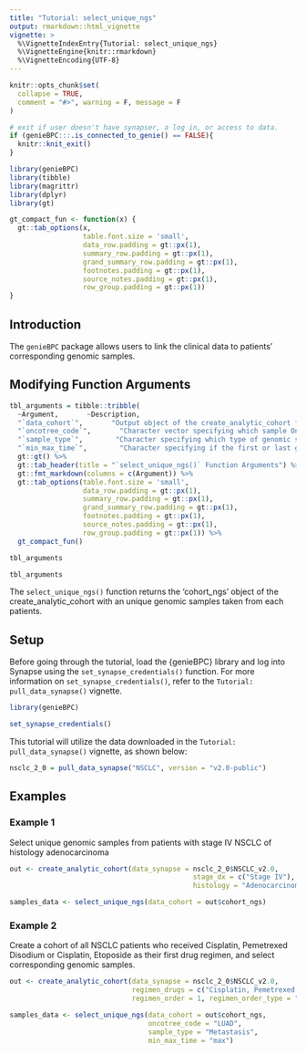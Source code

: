 ```yaml
---
title: "Tutorial: select_unique_ngs"
output: rmarkdown::html_vignette
vignette: >
  %\VignetteIndexEntry{Tutorial: select_unique_ngs}
  %\VignetteEngine{knitr::rmarkdown}
  %\VignetteEncoding{UTF-8}
---
```


```r
knitr::opts_chunk$set(
  collapse = TRUE,
  comment = "#>", warning = F, message = F
)

# exit if user doesn't have synapser, a log in, or access to data.
if (genieBPC:::.is_connected_to_genie() == FALSE){
  knitr::knit_exit()
}
```

```r
library(genieBPC)
library(tibble)
library(magrittr)
library(dplyr)
library(gt)

gt_compact_fun <- function(x) {
  gt::tab_options(x, 
                  table.font.size = 'small',
                  data_row.padding = gt::px(1),
                  summary_row.padding = gt::px(1),
                  grand_summary_row.padding = gt::px(1),
                  footnotes.padding = gt::px(1),
                  source_notes.padding = gt::px(1),
                  row_group.padding = gt::px(1))
}
```


## Introduction

The `genieBPC` package allows users to link the clinical data to patients' corresponding genomic samples. 

## Modifying Function Arguments


```r
tbl_arguments = tibble::tribble(
  ~Argument,       ~Description,
  "`data_cohort`",       "Output object of the create_analytic_cohort function.",
  "`oncotree_code`",       "Character vector specifying which sample OncoTree codes to keep. See 'cpt_oncotree_code' column of data_cohort argument above to get options.",
  "`sample_type`",        "Character specifying which type of genomic sample to prioritize, options are 'Primary', 'Local' and 'Metastasis'. Default is to not select a NGS sample based on the sample type.",
  "`min_max_time`",        "Character specifying if the first or last genomic sample recorded should be kept. Options are 'min' (first) and 'max' (last).") %>%
  gt::gt() %>%
  gt::tab_header(title = "`select_unique_ngs()` Function Arguments") %>% 
  gt::fmt_markdown(columns = c(Argument)) %>%
  gt::tab_options(table.font.size = 'small',
                  data_row.padding = gt::px(1),
                  summary_row.padding = gt::px(1),
                  grand_summary_row.padding = gt::px(1),
                  footnotes.padding = gt::px(1),
                  source_notes.padding = gt::px(1),
                  row_group.padding = gt::px(1)) %>%
  gt_compact_fun()

tbl_arguments
```


```r
tbl_arguments
```

The `select_unique_ngs()` function returns the 'cohort_ngs' object of the create_analytic_cohort with an unique genomic samples taken from each patients.

## Setup

Before going through the tutorial, load the {genieBPC} library and log into Synapse using the `set_synapse_credentials()` function. For more information on `set_synapse_credentials()`, refer to the `Tutorial: pull_data_synapse()` vignette.

```r
library(genieBPC)

set_synapse_credentials()
```

This tutorial will utilize the data downloaded in the `Tutorial: pull_data_synapse()` vignette, as shown below:



```r
nsclc_2_0 = pull_data_synapse("NSCLC", version = "v2.0-public")
```

## Examples

### Example 1

Select unique genomic samples from patients with stage IV NSCLC of histology adenocarcinoma

```r
out <- create_analytic_cohort(data_synapse = nsclc_2_0$NSCLC_v2.0, 
                                             stage_dx = c("Stage IV"), 
                                             histology = "Adenocarcinoma")

samples_data <- select_unique_ngs(data_cohort = out$cohort_ngs)
```


### Example 2

Create a cohort of all NSCLC patients who received Cisplatin, Pemetrexed Disodium or Cisplatin, Etoposide as their first drug regimen, and select corresponding genomic samples.


```r
out <- create_analytic_cohort(data_synapse = nsclc_2_0$NSCLC_v2.0,
                              regimen_drugs = c("Cisplatin, Pemetrexed Disodium", "Cisplatin, Etoposide"), 
                              regimen_order = 1, regimen_order_type = "within regimen")

samples_data <- select_unique_ngs(data_cohort = out$cohort_ngs,
                                  oncotree_code = "LUAD", 
                                  sample_type = "Metastasis", 
                                  min_max_time = "max")
```


